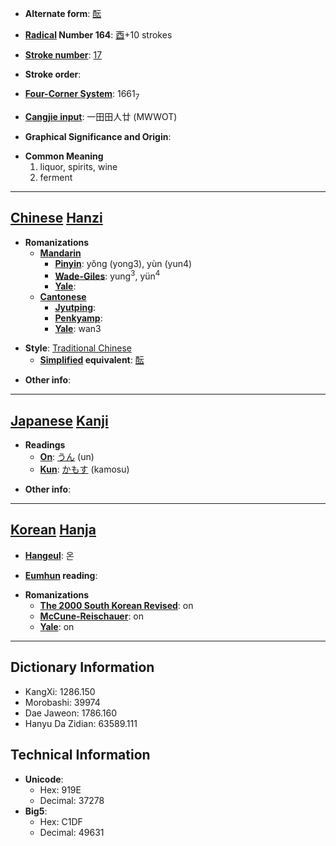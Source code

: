 * '''Alternate form''': [[酝]]

* '''[[Wiktionary:Chinese radical index| Radical]] Number 164''': [[Wiktionary:Chinese radical index 酉|酉]]+10 strokes

* '''[[Wiktionary:Chinese total strokes index|Stroke number]]''': [[Wiktionary:Chinese total strokes index 17|17]]

* '''Stroke order''': 

* '''[[Wiktionary:Chinese four corner index|Four-Corner System]]''': 1661<sub>7</sub>

* '''[[Wiktionary:Chinese Cangjie index|Cangjie input]]''': 一田田人廿 (MWWOT)

* '''Graphical Significance and Origin''': 

* '''Common Meaning'''
*#liquor, spirits, wine
*# ferment


----

== [[Chinese]] [[Hanzi]] ==

* '''Romanizations'''
** '''[[Mandarin]]'''
*** '''[[Pinyin]]''': yǒng (yong3), yùn (yun4)
*** '''[[Wade-Giles]]''': yung<sup>3</sup>, yün<sup>4</sup>
*** '''[[Yale]]''': 
** '''[[Cantonese]]'''
*** '''[[Jyutping]]''':
*** '''[[Penkyamp]]''': 
*** '''[[Yale]]''': wan3

* '''Style''': [[Traditional Chinese]] 
** '''[[Simplified Chinese|Simplified]] equivalent''': [[酝]]

* '''Other info''': 

----

== [[Japanese]] [[Kanji]] ==

* '''Readings'''
** '''[[On]]''': [[うん]] (un)
** '''[[Kun]]''': [[かもす]] (kamosu)

* '''Other info''':  

----

== [[Korean]] [[Hanja]] ==

* '''[[Hangeul]]''': 온

* '''[[Eumhun]] reading''': 

* '''Romanizations'''
** '''[[The 2000 South Korean Revised Romanization|The 2000 South Korean Revised]]''': on
** '''[[McCune-Reischauer]]''': on
** '''[[Yale]]''': on

----

== Dictionary Information ==

* KangXi: 1286.150
* Morobashi: 39974
* Dae Jaweon: 1786.160
* Hanyu Da Zidian: 63589.111

== Technical Information ==

* '''Unicode''':
** Hex: 919E
** Decimal: 37278
* '''Big5''':
** Hex: C1DF
** Decimal: 49631